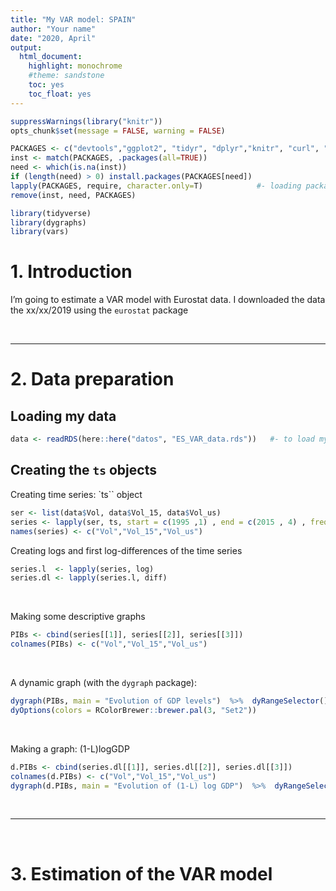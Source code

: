 ```yaml
---
title: "My VAR model: SPAIN"
author: "Your name"
date: "2020, April" 
output: 
  html_document:
    highlight: monochrome
    #theme: sandstone
    toc: yes
    toc_float: yes
---
```



```r
suppressWarnings(library("knitr"))
opts_chunk$set(message = FALSE, warning = FALSE)
```

```r
PACKAGES <- c("devtools","ggplot2", "tidyr", "dplyr","knitr", "curl", "vars", "forecast", "dygraphs", "eurostat", "rmdformats", "DiagrammeR", "rio", "tidyverse")  #- packages to load
inst <- match(PACKAGES, .packages(all=TRUE))
need <- which(is.na(inst))
if (length(need) > 0) install.packages(PACKAGES[need])
lapply(PACKAGES, require, character.only=T)            #- loading packages with require()
remove(inst, need, PACKAGES)
```


```r
library(tidyverse)
library(dygraphs)
library(vars)
```


# 1. Introduction

I'm going to estimate a VAR model with Eurostat data. I downloaded the data the xx/xx/2019 using the `eurostat` package

<br>

---------------------------------------

# 2. Data preparation


## Loading my data

```r
data <- readRDS(here::here("datos", "ES_VAR_data.rds"))   #- to load my_var_data
```


## Creating the `ts` objects

Creating time series: `ts`` object

```r
ser <- list(data$Vol, data$Vol_15, data$Vol_us)
series <- lapply(ser, ts, start = c(1995 ,1) , end = c(2015 , 4) , frequency = 4)
names(series) <- c("Vol","Vol_15","Vol_us")
```


Creating logs and first log-differences of the time series

```r
series.l  <- lapply(series, log)
series.dl <- lapply(series.l, diff)
```

<br>

Making some descriptive graphs

```r
PIBs <- cbind(series[[1]], series[[2]], series[[3]])
colnames(PIBs) <- c("Vol","Vol_15","Vol_us")
```

<br>

A dynamic graph (with the `dygraph` package):

```r
dygraph(PIBs, main = "Evolution of GDP levels")  %>%  dyRangeSelector() %>%
dyOptions(colors = RColorBrewer::brewer.pal(3, "Set2")) 
```

<br>

Making a graph: (1-L)logGDP

```r
d.PIBs <- cbind(series.dl[[1]], series.dl[[2]], series.dl[[3]])
colnames(d.PIBs) <- c("Vol","Vol_15","Vol_us")
dygraph(d.PIBs, main = "Evolution of (1-L) log GDP")  %>%  dyRangeSelector() 
```


<br>

-------------------------------------------------------

<br>


 
# 3. Estimation of the VAR model


